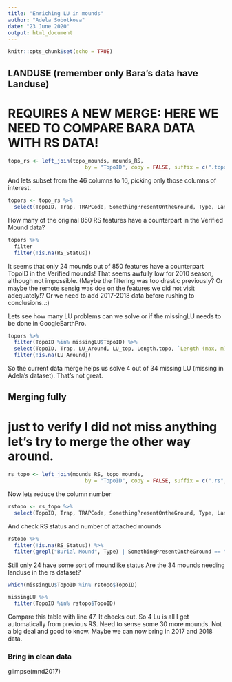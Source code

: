 ```yaml
---
title: "Enriching LU in mounds"
author: "Adela Sobotkova"
date: "23 June 2020"
output: html_document
---
```


```r
knitr::opts_chunk$set(echo = TRUE)
```

## LANDUSE (remember only Bara's data have Landuse)

# REQUIRES A NEW MERGE: HERE WE NEED TO COMPARE BARA DATA WITH RS DATA!
```r
topo_rs <- left_join(topo_mounds, mounds_RS, 
                         by = "TopoID", copy = FALSE, suffix = c(".topo", ".rs")) # 
```

And lets subset from the 46 columns to 16, picking only those columns of interest.

```r
topors <- topo_rs %>% 
  select(TopoID, Trap, TRAPCode, SomethingPresentOntheGround, Type, LandUseAround, LanduseOn, LU_Around, LU_top, Length.topo, `Length (max, m)`, Length.rs, RS_Status, RS_feature_type, Condition, Principal)

```

How many of the original 850 RS features have a counterpart in the Verified Mound data?

```r
topors %>%
  filter
  filter(!is.na(RS_Status))
```

It seems that only 24 mounds out of 850 features have a counterpart TopoID in the Verified mounds! That seems awfully low for 2010 season, although not impossible. (Maybe the filtering was too drastic previously? Or maybe the remote sensig was doe on the features we did not visit adequately!? Or we need to add 2017-2018 data before rushing to conclusions..:)

Lets see how many LU problems can we solve or if the missingLU needs to be done in GoogleEarthPro. 



```r
topors %>% 
  filter(TopoID %in% missingLU$TopoID) %>% 
  select(TopoID, Trap, LU_Around, LU_top, Length.topo, `Length (max, m)`, Length.rs) %>% 
  filter(!is.na(LU_Around))
```

So the current data merge helps us solve 4 out of 34 missing LU (missing in Adela's dataset). That's not great.

## Merging fully
# just to verify I did not miss anything let's try to merge the other way around.
```r
rs_topo <- left_join(mounds_RS, topo_mounds, 
                         by = "TopoID", copy = FALSE, suffix = c(".rs", ".topo")) 
```

Now lets reduce the column number
```r
rstopo <- rs_topo %>% 
  select(TopoID, Trap, TRAPCode, SomethingPresentOntheGround, Type, LandUseAround, LanduseOn, LU_Around, LU_top, Length.topo, `Length (max, m)`, Length.rs, RS_Status, RS_feature_type, Condition, Principal)
```

And check RS status and number of attached mounds
```r
rstopo %>%
  filter(!is.na(RS_Status)) %>% 
  filter(grepl("Burial Mound", Type) | SomethingPresentOntheGround == "mound")
```

Still only 24 have some sort of moundlike status
Are the 34 mounds needing landuse in the rs dataset?

```r
which(missingLU$TopoID %in% rstopo$TopoID)
```


```r
missingLU %>% 
  filter(TopoID %in% rstopo$TopoID)
```

Compare this table with line 47. It checks out. So 4 Lu is all I get automatically from previous RS. Need to sense some 30 more mounds. Not a big deal and good to know. Maybe we can now bring in 2017 and 2018 data.


### Bring in clean data

glimpse(mnd2017)
